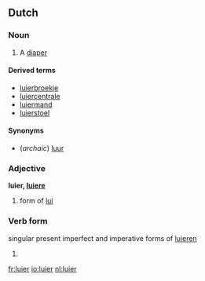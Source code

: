 ==Dutch==

===Noun===
{{nl-noun|luiers|luiertje}} {{m}}

# A [[diaper]]

====Derived terms====
* [[luierbroekje]] {{n}}
* [[luiercentrale]]
* [[luiermand]]
* [[luierstoel]]

====Synonyms====
* (''archaic'') [[luur]]

===Adjective===
'''luier, [[luiere]]'''

# {{compar}} form of [[lui]]

===Verb form===
singular present imperfect and imperative forms of [[luieren]]

# {{defn|Dutch}}

[[fr:luier]]
[[io:luier]]
[[nl:luier]]